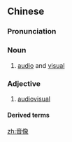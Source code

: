 ==Chinese==
{{zh-forms}}

===Pronunciation===
{{zh-pron
|m=yīnxiàng
|c=jam1 zoeng6
|c-t=yim1 diang5
|cat=n,a
}}

===Noun===
{{zh-noun}}

# [[audio]] and [[visual]]

===Adjective===
{{zh-adj}}

# {{lb|zh|attributive}} [[audiovisual]]

====Derived terms====
{{zh-der|音像圖書}}

[[zh:音像]]